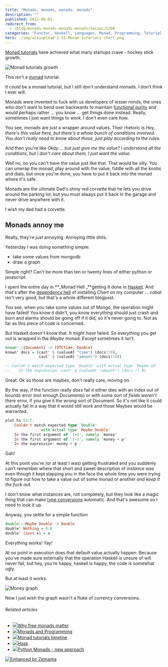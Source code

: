 ```yaml
---
title: "Monads, monads, monads, monads"
description: ""
published: 2012-09-03
redirect_from:
  - /blog/monads-monads-monads-monads/swizec/5206
categories: "Functor, Haskell, Languages, Monad, Programming, Tutorial, Uncategorized"
hero: ./img/wikiupload-2-23-Monad-tutorials-chart.png
---
```


[Monad tutorials](http://www.haskell.org/haskellwiki/Monad_tutorials_timeline) have achieved what many startups crave - hockey stick growth.

![Monad tutorials growth](./img/wikiupload-2-23-Monad-tutorials-chart.png "Monad tutorials growth")

This isn't a [monad](http://en.wikipedia.org/wiki/Monad_%28functional_programming%29 "Monad (functional programming)") tutorial.

It _could_ be a monad tutorial, but I still don't understand monads. I don't think I ever will.

Monads were invented to fuck with us developers of lesser minds, the ones who don't want to bend over backwards to maintain [functional purity](http://en.wikipedia.org/wiki/Purely_functional "Purely functional") and would perhaps rather ... you know ... get things done instead. Really, sometimes I just want things to _work_. I don't even care how.

You see, monads are just a wrapper around values. Their rhetoric is _Hey, there's this value here, but there's a whole bunch of conditions involved. You don't really need to know about those, just play according to the rules_.

And then you're like _Okay ... but just give me the value? I understand all the conditions, but I don't care about them, I just want the value._

Well no, no you can't have the value just like that. That would be silly. You can unwrap the monad, play around with the value, fiddle with all the knobs and dials, but once you're done, you have to put it back into the monad where it's safe.

Monads are the ultimate Dad's shiny red corvette that he lets you drive around the parking lot, but you must always put it back in the garage and never drive anywhere with it.

I wish my dad had a corvette.

## Monads annoy me

Really, they're just annoying. Annoying little shits.

Yesterday I was doing something simple:

- take some values from mongodb
- draw a graph

Simple right? Can't be more than ten or twenty lines of either python or javascript.

I spent the entire day in **_Monad Hell _**getting it done in [Haskell](http://haskell.org "Haskell (programming language)"). And that's after the [dependency hell](http://en.wikipedia.org/wiki/Dependency_hell "Dependency hell") of installing _Chart_ on my computer ... _cabal_ isn't very good, but that's a whole different blogpost.

You see, when you take some values out of Mongo, the operation might have failed! You know it didn't, you know everything should just crash and burn and alarms should be going off if it did, so it's never going to. Not as far as this piece of code is concerned.

But Haskell doesn't know that. It _might have_ failed. So everything you get out is wrapped in the _Maybe_ monad. Except sometimes it isn't.

```haskell
known'::[Document] -> (UTCTime, Double)
known' docs = (cast' $ (valueAt "time") (docs!!0),
               cast' $ (valueAt "amount") (docs!!0))

-- Couldn't match expected type `Double' with actual type `Maybe a0'
--    In the expression: cast' $ (valueAt "amount") (docs !! 0)
```

Great. Ok so those are maybes, don't really care, moving on.

By the way, if the function really _does_ fail it either dies with an index out of bounds error (not enough Documents) or with some sort of _fields weren't there_ error, if you give it the wrong sort of Document. So it's not like it could actually fail in a way that it would still work and those Maybes would be warranted.

```haskell
plot.hs:52:7:
    Couldn't match expected type `Double'
                with actual type `Maybe Double'
    In the first argument of `(+)', namely `money'
    In the first argument of `(-)', namely `money + p'
    In the expression: money + p -
```

Gah!

At this point you're (or at least I was) getting frustrated and you suddenly can't remember where that short and sweet description of _instance_ was even though it kept slapping you in the face the whole time you were trying to figure out how to take a value out of some monad or another _and keep it the fuck out._

I don't know what instances are, not completely, but they look like a magic thing that can make [type conversions](http://en.wikipedia.org/wiki/Type_conversion "Type conversion") automatic. And that's awesome so I need to look it up.

Anyway, you settle for a simple function

```haskell
double'::Maybe Double -> Double
double' Nothing = 0.0
double' (Just x) = x
```

Everything works! Yay!

At no point in execution does that default value actually happen. Because you've made sure externally that the operation Haskell is unsure of will never fail, but hey, you're happy, haskell is happy, the code is somewhat ugly.

But at least it works.

![Money graph](http://swizec.com/blog/wp-content/uploads/2012/09/graph1.png "Money graph")

Now I just wish the graph wasn't a fluke of currency conversions.

###### Related articles

- [![](http://i.zemanta.com/noimg_38_80_80.jpg)](http://www.haskellforall.com/2012/06/you-could-have-invented-free-monads.html)[Why free monads matter](http://www.haskellforall.com/2012/06/you-could-have-invented-free-monads.html)
- [![](http://i.zemanta.com/107656675_80_80.jpg)](http://scientopia.org/blogs/goodmath/2012/08/19/monads-and-programming/)[Monads and Programming](http://scientopia.org/blogs/goodmath/2012/08/19/monads-and-programming/)
- [![](http://i.zemanta.com/noimg_55_80_80.jpg)](http://www.haskell.org/haskellwiki/index.php?title=Monad_tutorials_timeline&diff=49591&oldid=prev)[Monad tutorials timeline](http://www.haskell.org/haskellwiki/index.php?title=Monad_tutorials_timeline&diff=49591&oldid=prev)
- [![](http://i.zemanta.com/noimg_89_80_80.jpg)](http://www.haskell.org/haskellwiki/index.php?title=Hask&diff=49966&oldid=prev)[Hask](http://www.haskell.org/haskellwiki/index.php?title=Hask&diff=49966&oldid=prev)
- [![](http://i.zemanta.com/noimg_12_80_80.jpg)](http://unfoldthat.com/2011/04/02/python-monads.html)[Python Monads - new approach](http://unfoldthat.com/2011/04/02/python-monads.html)

[![Enhanced by Zemanta](http://img.zemanta.com/zemified_e.png?x-id=bb1fb710-d766-4afc-8466-3a22e2ebd230)](http://www.zemanta.com/?px "Enhanced by Zemanta")
